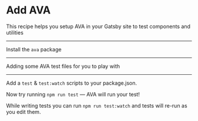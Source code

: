 # Add AVA

This recipe helps you setup AVA in your Gatsby site to test components and utilities

---

Install the `ava` package

<NPMPackage name="ava" />

---

Adding some AVA test files for you to play with

<File
  path="src/ava-example/sum.js"
  content="https://gist.githubusercontent.com/Slashgear/d14bc99dc2ca3f08351579d1eceb1b2e/raw/c368b1db22e44bf5c4a4814a008bbbf3aa5652a1/sum.js"
/>

<File
  path="src/ava-example/sum.test.js"
  content="https://gist.githubusercontent.com/Slashgear/48f654e5d42765f4adf0725ed1cf7de4/raw/831c58be0dd8c308dba1cc24f0d4c37855f6d0aa/sum.test.js"
/>

---

Add a `test` & `test:watch` scripts to your package.json.

Now try running `npm run test` — AVA will run your test!

While writing tests you can run `npm run test:watch` and tests will re-run
as you edit them.

<NPMScript
  name="test"
  command="ava"
/>

<NPMScript
  name="test:watch"
  command="ava --watch"
/>
